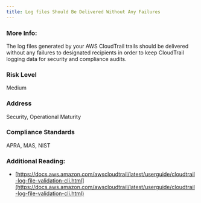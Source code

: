 ```yaml
---
title: Log files Should Be Delivered Without Any Failures
---
```


### More Info:

The log files generated by your AWS CloudTrail trails should be delivered without any failures to designated recipients in order to keep CloudTrail logging data for security and compliance audits.

### Risk Level

Medium

### Address

Security, Operational Maturity

### Compliance Standards

APRA, MAS, NIST

### Additional Reading:

- [https://docs.aws.amazon.com/awscloudtrail/latest/userguide/cloudtrail-log-file-validation-cli.html](https://docs.aws.amazon.com/awscloudtrail/latest/userguide/cloudtrail-log-file-validation-cli.html)
